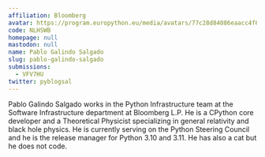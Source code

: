 ```yaml
---
affiliation: Bloomberg
avatar: https://program.europython.eu/media/avatars/77c28d84086eaacc4f606416ea70434d_iz2nSan.jpg
code: NLHSWB
homepage: null
mastodon: null
name: Pablo Galindo Salgado
slug: pablo-galindo-salgado
submissions:
  - VFV7HU
twitter: pyblogsal
---
```


Pablo Galindo Salgado works in the Python Infrastructure team at the Software
Infrastructure department at Bloomberg L.P. He is a CPython core developer and a
Theoretical Physicist specializing in general relativity and black hole physics.
He is currently serving on the Python Steering Council and he is the release
manager for Python 3.10 and 3.11. He has also a cat but he does not code.
